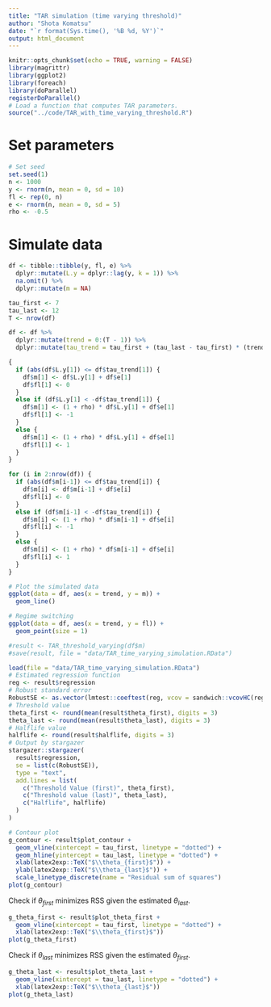 ```yaml
---
title: "TAR simulation (time varying threshold)"
author: "Shota Komatsu"
date: "`r format(Sys.time(), '%B %d, %Y')`"
output: html_document
---
```


```r
knitr::opts_chunk$set(echo = TRUE, warning = FALSE)
library(magrittr)
library(ggplot2)
library(foreach)
library(doParallel)
registerDoParallel()
# Load a function that computes TAR parameters.
source("../code/TAR_with_time_varying_threshold.R")
```

# Set parameters
```r
# Set seed
set.seed(1)
n <- 1000
y <- rnorm(n, mean = 0, sd = 10)
fl <- rep(0, n)
e <- rnorm(n, mean = 0, sd = 5)
rho <- -0.5
```

# Simulate data

```r
df <- tibble::tibble(y, fl, e) %>%
  dplyr::mutate(L.y = dplyr::lag(y, k = 1)) %>%
  na.omit() %>%
  dplyr::mutate(m = NA)
```

```r
tau_first <- 7
tau_last <- 12
T <- nrow(df)

df <- df %>%
  dplyr::mutate(trend = 0:(T - 1)) %>%
  dplyr::mutate(tau_trend = tau_first + (tau_last - tau_first) * (trend / (T - 1)))

{
  if (abs(df$L.y[1]) <= df$tau_trend[1]) {
    df$m[1] <- df$L.y[1] + df$e[1]
    df$fl[1] <- 0
  }
  else if (df$L.y[1] < -df$tau_trend[1]) {
    df$m[1] <- (1 + rho) * df$L.y[1] + df$e[1]
    df$fl[1] <- -1
  }
  else {
    df$m[1] <- (1 + rho) * df$L.y[1] + df$e[1]
    df$fl[1] <- 1
  }
}

for (i in 2:nrow(df)) {
  if (abs(df$m[i-1]) <= df$tau_trend[i]) {
    df$m[i] <- df$m[i-1] + df$e[i]
    df$fl[i] <- 0
  }
  else if (df$m[i-1] < -df$tau_trend[i]) {
    df$m[i] <- (1 + rho) * df$m[i-1] + df$e[i]
    df$fl[i] <- -1
  }
  else {
    df$m[i] <- (1 + rho) * df$m[i-1] + df$e[i]
    df$fl[i] <- 1
  }
}
```


```r
# Plot the simulated data
ggplot(data = df, aes(x = trend, y = m)) + 
  geom_line()
```

```r
# Regime switching
ggplot(data = df, aes(x = trend, y = fl)) + 
  geom_point(size = 1)
```


```r
#result <- TAR_threshold_varying(df$m)
#save(result, file = "data/TAR_time_varying_simulation.RData")
```


```r
load(file = "data/TAR_time_varying_simulation.RData")
# Estimated regression function
reg <- result$regression
# Robust standard error
RobustSE <- as.vector(lmtest::coeftest(reg, vcov = sandwich::vcovHC(reg, "HC1"))[, 2])
# Threshold value
theta_first <- round(mean(result$theta_first), digits = 3)
theta_last <- round(mean(result$theta_last), digits = 3)
# Halflife value
halflife <- round(result$halflife, digits = 3)
# Output by stargazer
stargazer::stargazer(
  result$regression, 
  se = list(c(RobustSE)),
  type = "text", 
  add.lines = list(
    c("Threshold Value (first)", theta_first), 
    c("Threshold value (last)", theta_last),
    c("Halflife", halflife)
  )
)
```

```r
# Contour plot
g_contour <- result$plot_contour +
  geom_vline(xintercept = tau_first, linetype = "dotted") +
  geom_hline(yintercept = tau_last, linetype = "dotted") +
  xlab(latex2exp::TeX("$\\theta_{first}$")) +
  ylab(latex2exp::TeX("$\\theta_{last}$")) +
  scale_linetype_discrete(name = "Residual sum of squares")
plot(g_contour)
```

Check if $\theta_{first}$ minimizes RSS given the estimated $\theta_{last}$.

```r
g_theta_first <- result$plot_theta_first +
  geom_vline(xintercept = tau_first, linetype = "dotted") +
  xlab(latex2exp::TeX("$\\theta_{first}$"))
plot(g_theta_first)
```


Check if $\theta_{last}$ minimizes RSS given the estimated $\theta_{first}$.

```r
g_theta_last <- result$plot_theta_last +
  geom_vline(xintercept = tau_last, linetype = "dotted") +
  xlab(latex2exp::TeX("$\\theta_{last}$"))
plot(g_theta_last)
```


